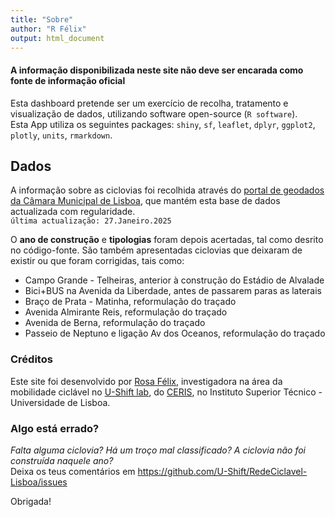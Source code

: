 ```yaml
---
title: "Sobre"
author: "R Félix"
output: html_document
---
```



#### A informação disponibilizada neste site não deve ser encarada como fonte de informação oficial  
Esta dashboard pretende ser um exercício de recolha, tratamento e visualização de dados, utilizando software open-source (`R software`).  
Esta App utiliza os seguintes packages: `shiny`, `sf`, `leaflet`, `dplyr`, `ggplot2`, `plotly`, `units`, `rmarkdown`.  

  
## Dados

A informação sobre as ciclovias foi recolhida através do [portal de geodados da Câmara Municipal de Lisboa](https://geodados-cml.hub.arcgis.com/datasets/rede-cicl%C3%A1vel/), que mantém esta base de dados actualizada com regularidade.  
`última actualização: 27.Janeiro.2025`  
  
O **ano de construção** e **tipologias** foram depois acertadas, tal como desrito no código-fonte.
São também apresentadas ciclovias que deixaram de existir ou que foram corrigidas, tais como:  

*   Campo Grande - Telheiras, anterior à construção do Estádio de Alvalade
*   Bici+BUS na Avenida da Liberdade, antes de passarem paras as laterais
*   Braço de Prata - Matinha, reformulação do traçado
*   Avenida Almirante Reis, reformulação do traçado
*   Avenida de Berna, reformulação do traçado
*   Passeio de Neptuno e ligação Av dos Oceanos, reformulação do traçado


### Créditos

Este site foi desenvolvido por [Rosa Félix](http://rosafelix.bike), investigadora na área da mobilidade ciclável no [U-Shift lab](https://ushift.tecnico.ulisboa.pt), do [CERIS](http://ceris.pt), no Instituto Superior Técnico - Universidade de Lisboa.

### Algo está errado?

_Falta alguma ciclovia? Há um troço mal classificado? A ciclovia não foi construída naquele ano?_  
Deixa os teus comentários em <https://github.com/U-Shift/RedeCiclavel-Lisboa/issues>  
  
Obrigada!
